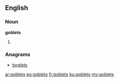 ==English==

===Noun===
'''goblets'''

# {{plural of|goblet}}

===Anagrams===
* [[boglets#English|boglets]]

[[ar:goblets]]
[[eo:goblets]]
[[fr:goblets]]
[[ku:goblets]]
[[my:goblets]]